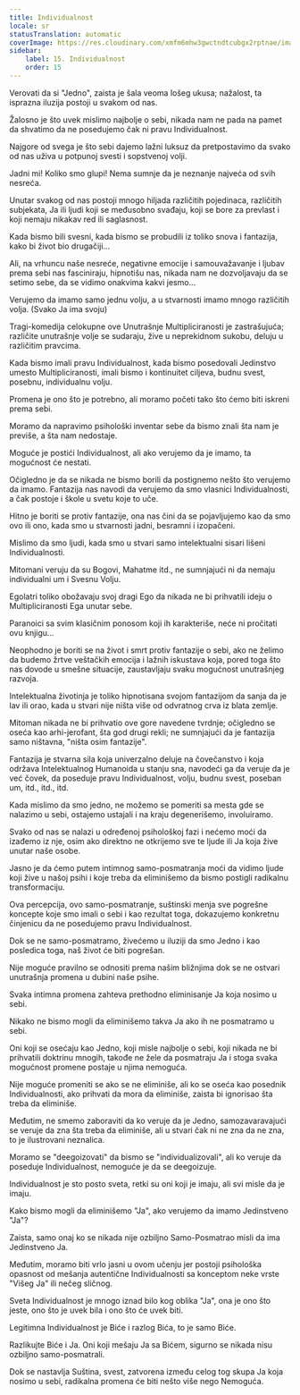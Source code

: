 ```yaml
---
title: Individualnost
locale: sr
statusTranslation: automatic
coverImage: https://res.cloudinary.com/xmfm6mhw3gwctndtcubgx2rptnae/image/upload/v1740468922/small_cover_tratado_de_psicologia_revolucionaria_a4c0dca4e0.webp
sidebar:
    label: 15. Individualnost
    order: 15
---
```

Verovati da si "Jedno", zaista je šala veoma lošeg ukusa; nažalost, ta isprazna iluzija postoji u svakom od nas.

Žalosno je što uvek mislimo najbolje o sebi, nikada nam ne pada na pamet da shvatimo da ne posedujemo čak ni pravu Individualnost.

Najgore od svega je što sebi dajemo lažni luksuz da pretpostavimo da svako od nas uživa u potpunoj svesti i sopstvenoj volji.

Jadni mi! Koliko smo glupi! Nema sumnje da je neznanje najveća od svih nesreća.

Unutar svakog od nas postoji mnogo hiljada različitih pojedinaca, različitih subjekata, Ja ili ljudi koji se međusobno svađaju, koji se bore za prevlast i koji nemaju nikakav red ili saglasnost.

Kada bismo bili svesni, kada bismo se probudili iz toliko snova i fantazija, kako bi život bio drugačiji...

Ali, na vrhuncu naše nesreće, negativne emocije i samouvažavanje i ljubav prema sebi nas fasciniraju, hipnotišu nas, nikada nam ne dozvoljavaju da se setimo sebe, da se vidimo onakvima kakvi jesmo...

Verujemo da imamo samo jednu volju, a u stvarnosti imamo mnogo različitih volja. (Svako Ja ima svoju)

Tragi-komedija celokupne ove Unutrašnje Multipliciranosti je zastrašujuća; različite unutrašnje volje se sudaraju, žive u neprekidnom sukobu, deluju u različitim pravcima.

Kada bismo imali pravu Individualnost, kada bismo posedovali Jedinstvo umesto Multipliciranosti, imali bismo i kontinuitet ciljeva, budnu svest, posebnu, individualnu volju.

Promena je ono što je potrebno, ali moramo početi tako što ćemo biti iskreni prema sebi.

Moramo da napravimo psihološki inventar sebe da bismo znali šta nam je previše, a šta nam nedostaje.

Moguće je postići Individualnost, ali ako verujemo da je imamo, ta mogućnost će nestati.

Očigledno je da se nikada ne bismo borili da postignemo nešto što verujemo da imamo. Fantazija nas navodi da verujemo da smo vlasnici Individualnosti, a čak postoje i škole u svetu koje to uče.

Hitno je boriti se protiv fantazije, ona nas čini da se pojavljujemo kao da smo ovo ili ono, kada smo u stvarnosti jadni, besramni i izopačeni.

Mislimo da smo ljudi, kada smo u stvari samo intelektualni sisari lišeni Individualnosti.

Mitomani veruju da su Bogovi, Mahatme itd., ne sumnjajući ni da nemaju individualni um i Svesnu Volju.

Egolatri toliko obožavaju svoj dragi Ego da nikada ne bi prihvatili ideju o Multipliciranosti Ega unutar sebe.

Paranoici sa svim klasičnim ponosom koji ih karakteriše, neće ni pročitati ovu knjigu...

Neophodno je boriti se na život i smrt protiv fantazije o sebi, ako ne želimo da budemo žrtve veštačkih emocija i lažnih iskustava koja, pored toga što nas dovode u smešne situacije, zaustavljaju svaku mogućnost unutrašnjeg razvoja.

Intelektualna životinja je toliko hipnotisana svojom fantazijom da sanja da je lav ili orao, kada u stvari nije ništa više od odvratnog crva iz blata zemlje.

Mitoman nikada ne bi prihvatio ove gore navedene tvrdnje; očigledno se oseća kao arhi-jerofant, šta god drugi rekli; ne sumnjajući da je fantazija samo ništavna, "ništa osim fantazije".

Fantazija je stvarna sila koja univerzalno deluje na čovečanstvo i koja održava Intelektualnog Humanoida u stanju sna, navodeći ga da veruje da je već čovek, da poseduje pravu Individualnost, volju, budnu svest, poseban um, itd., itd., itd.

Kada mislimo da smo jedno, ne možemo se pomeriti sa mesta gde se nalazimo u sebi, ostajemo ustajali i na kraju degenerišemo, involuiramo.

Svako od nas se nalazi u određenoj psihološkoj fazi i nećemo moći da izađemo iz nje, osim ako direktno ne otkrijemo sve te ljude ili Ja koja žive unutar naše osobe.

Jasno je da ćemo putem intimnog samo-posmatranja moći da vidimo ljude koji žive u našoj psihi i koje treba da eliminišemo da bismo postigli radikalnu transformaciju.

Ova percepcija, ovo samo-posmatranje, suštinski menja sve pogrešne koncepte koje smo imali o sebi i kao rezultat toga, dokazujemo konkretnu činjenicu da ne posedujemo pravu Individualnost.

Dok se ne samo-posmatramo, živećemo u iluziji da smo Jedno i kao posledica toga, naš život će biti pogrešan.

Nije moguće pravilno se odnositi prema našim bližnjima dok se ne ostvari unutrašnja promena u dubini naše psihe.

Svaka intimna promena zahteva prethodno eliminisanje Ja koja nosimo u sebi.

Nikako ne bismo mogli da eliminišemo takva Ja ako ih ne posmatramo u sebi.

Oni koji se osećaju kao Jedno, koji misle najbolje o sebi, koji nikada ne bi prihvatili doktrinu mnogih, takođe ne žele da posmatraju Ja i stoga svaka mogućnost promene postaje u njima nemoguća.

Nije moguće promeniti se ako se ne eliminiše, ali ko se oseća kao posednik Individualnosti, ako prihvati da mora da eliminiše, zaista bi ignorisao šta treba da eliminiše.

Međutim, ne smemo zaboraviti da ko veruje da je Jedno, samozavaravajući se veruje da zna šta treba da eliminiše, ali u stvari čak ni ne zna da ne zna, to je ilustrovani neznalica.

Moramo se "deegoizovati" da bismo se "individualizovali", ali ko veruje da poseduje Individualnost, nemoguće je da se deegoizuje.

Individualnost je sto posto sveta, retki su oni koji je imaju, ali svi misle da je imaju.

Kako bismo mogli da eliminišemo "Ja", ako verujemo da imamo Jedinstveno "Ja"?

Zaista, samo onaj ko se nikada nije ozbiljno Samo-Posmatrao misli da ima Jedinstveno Ja.

Međutim, moramo biti vrlo jasni u ovom učenju jer postoji psihološka opasnost od mešanja autentične Individualnosti sa konceptom neke vrste "Višeg Ja" ili nečeg sličnog.

Sveta Individualnost je mnogo iznad bilo kog oblika "Ja", ona je ono što jeste, ono što je uvek bila i ono što će uvek biti.

Legitimna Individualnost je Biće i razlog Bića, to je samo Biće.

Razlikujte Biće i Ja. Oni koji mešaju Ja sa Bićem, sigurno se nikada nisu ozbiljno samo-posmatrali.

Dok se nastavlja Suština, svest, zatvorena između celog tog skupa Ja koja nosimo u sebi, radikalna promena će biti nešto više nego Nemoguća.

